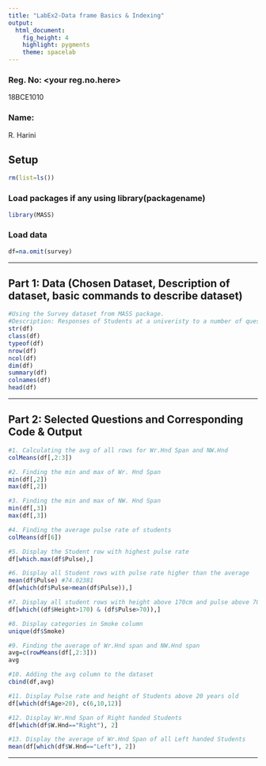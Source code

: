 ```yaml
---
title: "LabEx2-Data frame Basics & Indexing"
output: 
  html_document: 
    fig_height: 4
    highlight: pygments
    theme: spacelab
---
```

### Reg. No: <your reg.no.here>
18BCE1010

### Name:<your name here>
R. Harini

## Setup

```r
rm(list=ls())
```

### Load packages if any using library(packagename)
```r
library(MASS)
```

### Load data
```r
df=na.omit(survey)
```


* * *

## Part 1: Data (Chosen Dataset, Description of dataset, basic commands to describe dataset)
```r
#Using the Survey dataset from MASS package.
#Description: Responses of Students at a univeristy to a number of questions. The components are Sex of the student, Writing Hand Span, Non-writing Hand Span, Writing hand of the student, Fold, Pulse Rate, Clap, Exercise, Smoke, Height of the student in cm and Age of the student.
str(df)
class(df)
typeof(df)
nrow(df)
ncol(df)
dim(df)
summary(df)
colnames(df)
head(df)
```

* * *

## Part 2: Selected Questions and Corresponding Code & Output
```r
#1. Calculating the avg of all rows for Wr.Hnd Span and NW.Hnd
colMeans(df[,2:3])
```
```r
#2. Finding the min and max of Wr. Hnd Span
min(df[,2])
max(df[,2])
```


```r
#3. Finding the min and max of NW. Hnd Span
min(df[,3])
max(df[,3])
```
```r
#4. Finding the average pulse rate of students
colMeans(df[6])
```

```r
#5. Display the Student row with highest pulse rate
df[which.max(df$Pulse),]
```


```r
#6. Display all Student rows with pulse rate higher than the average
mean(df$Pulse) #74.02381
df[which(df$Pulse>mean(df$Pulse)),]
```
```r
#7. Display all student rows with height above 170cm and pulse above 70
df[which((df$Height>170) & (df$Pulse>70)),]
```
```r
#8. Display categories in Smoke column
unique(df$Smoke)
```
```r
#9. Finding the average of Wr.Hnd span and NW.Hnd span
avg=c(rowMeans(df[,2:3]))
avg
```
```r
#10. Adding the avg column to the dataset
cbind(df,avg)
```
```r
#11. Display Pulse rate and height of Students above 20 years old
df[which(df$Age>20), c(6,10,12)]
```
```r
#12. Display Wr.Hnd Span of Right handed Students
df[which(df$W.Hnd=="Right"), 2]
```
```r
#13. Display the average of Wr.Hnd Span of all Left handed Students
mean(df[which(df$W.Hnd=="Left"), 2])
```


* * *





